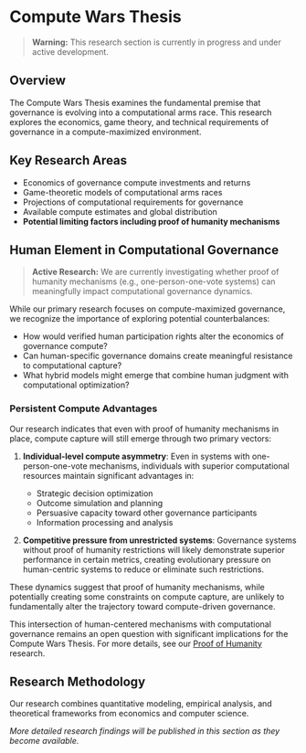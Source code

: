 # Compute Wars Thesis

> **Warning:** This research section is currently in progress and under active development.

## Overview

The Compute Wars Thesis examines the fundamental premise that governance is evolving into a computational arms race. This research explores the economics, game theory, and technical requirements of governance in a compute-maximized environment.

## Key Research Areas

- Economics of governance compute investments and returns
- Game-theoretic models of computational arms races
- Projections of computational requirements for governance
- Available compute estimates and global distribution
- **Potential limiting factors including proof of humanity mechanisms**

## Human Element in Computational Governance

> **Active Research:** We are currently investigating whether proof of humanity mechanisms (e.g., one-person-one-vote systems) can meaningfully impact computational governance dynamics.

While our primary research focuses on compute-maximized governance, we recognize the importance of exploring potential counterbalances:

- How would verified human participation rights alter the economics of governance compute?
- Can human-specific governance domains create meaningful resistance to computational capture?
- What hybrid models might emerge that combine human judgment with computational optimization?

### Persistent Compute Advantages

Our research indicates that even with proof of humanity mechanisms in place, compute capture will still emerge through two primary vectors:

1. **Individual-level compute asymmetry**: Even in systems with one-person-one-vote mechanisms, individuals with superior computational resources maintain significant advantages in:
   - Strategic decision optimization
   - Outcome simulation and planning
   - Persuasive capacity toward other governance participants
   - Information processing and analysis

2. **Competitive pressure from unrestricted systems**: Governance systems without proof of humanity restrictions will likely demonstrate superior performance in certain metrics, creating evolutionary pressure on human-centric systems to reduce or eliminate such restrictions.

These dynamics suggest that proof of humanity mechanisms, while potentially creating some constraints on compute capture, are unlikely to fundamentally alter the trajectory toward compute-driven governance.

This intersection of human-centered mechanisms with computational governance remains an open question with significant implications for the Compute Wars Thesis. For more details, see our [Proof of Humanity](/governance-revolution/proof-of-humanity) research.

## Research Methodology

Our research combines quantitative modeling, empirical analysis, and theoretical frameworks from economics and computer science.

*More detailed research findings will be published in this section as they become available.* 